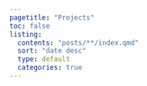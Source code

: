 ```yaml
---
pagetitle: "Projects"
toc: false
listing:
  contents: "posts/**/index.qmd"
  sort: "date desc"
  type: default
  categories: true
---
```


